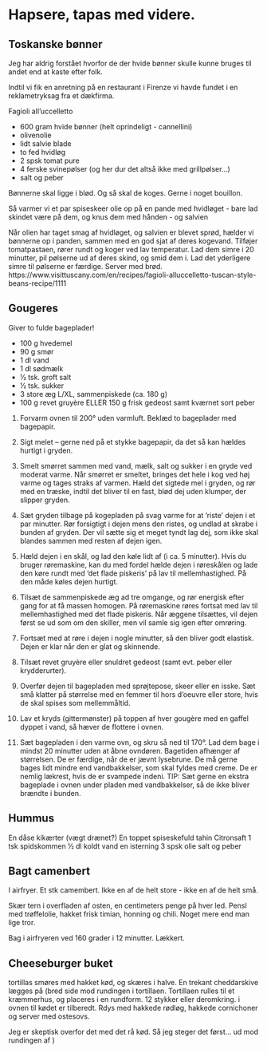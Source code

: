 # Hapsere, tapas med videre.


## Toskanske bønner

Jeg har aldrig forstået hvorfor de der hvide bønner skulle kunne bruges til 
andet end at kaste efter folk. 

Indtil vi fik en anretning på en restaurant i Firenze vi havde fundet i en 
reklametryksag fra et dækfirma.

Fagioli all’uccelletto

* 600 gram hvide bønner (helt oprindeligt - cannellini)
* olivenolie
* lidt salvie blade
* to fed hvidløg
* 2 spsk tomat pure
* 4 ferske svinepølser (og her dur det altså ikke med grillpølser...)
* salt og peber

Bønnerne skal ligge i blød. Og så skal de koges. Gerne i noget bouillon.

Så varmer vi et par spiseskeer olie op på en pande med hvidløget - 
bare lad skindet være på dem, og knus dem med hånden - og salvien

Når olien har taget smag af hvidløget, og salvien er blevet sprød, 
hælder vi bønnerne op i panden, sammen med en god sjat af deres kogevand.
Tilføjer tomatpastaen, rører rundt og koger ved lav temperatur. Lad dem
simre i 20 minutter, pil pølserne ud af deres skind, og smid dem i. Lad det yderligere
simre til pølserne er færdige. Server med brød.
https://www.visittuscany.com/en/recipes/fagioli-alluccelletto-tuscan-style-beans-recipe/1111


## Gougeres
Giver to fulde bageplader!

* 100 g hvedemel
* 90 g smør
* 1 dl vand
* 1 dl sødmælk
* 1⁄2 tsk. groft salt
* 1⁄2 tsk. sukker
* 3 store æg L/XL, sammenpiskede (ca. 180 g)
* 100 g revet gruyère ELLER 150 g frisk gedeost samt kværnet sort peber

1. Forvarm ovnen til 200° uden varmluft. Beklæd to bageplader med bagepapir.

2. Sigt melet – gerne ned på et stykke bagepapir, da det så kan hældes hurtigt i gryden.

3. Smelt smørret sammen med vand, mælk, salt og sukker i en gryde ved moderat varme. Når smørret er
smeltet, bringes det hele i kog ved høj varme og tages straks af varmen. Hæld det sigtede mel i gryden,
og rør med en træske, indtil det bliver til en fast, blød dej uden klumper, der slipper gryden.

4. Sæt gryden tilbage på kogepladen på svag varme for at ’riste’ dejen i et par minutter. Rør forsigtigt i
dejen mens den ristes, og undlad at skrabe i bunden af gryden. Der vil sætte sig et meget tyndt lag dej,
som ikke skal blandes sammen med resten af dejen igen.

5. Hæld dejen i en skål, og lad den køle lidt af (i ca. 5 minutter). Hvis du bruger røremaskine, kan du
med fordel hælde dejen i røreskålen og lade den køre rundt med ’det flade piskeris’ på lav til
mellemhastighed. På den måde køles dejen hurtigt.

6. Tilsæt de sammenpiskede æg ad tre omgange, og rør energisk efter gang for at få massen homogen.
På røremaskine røres fortsat med lav til mellemhastighed med det flade piskeris. Når æggene tilsættes,
vil dejen først se ud som om den skiller, men vil samle sig igen efter omrøring.

7. Fortsæt med at røre i dejen i nogle minutter, så den bliver godt elastisk. Dejen er klar når den er glat
og skinnende.

8. Tilsæt revet gruyère eller snuldret gedeost (samt evt. peber eller krydderurter).

9. Overfør dejen til bagepladen med sprøjtepose, skeer eller en isske. Sæt små klatter på størrelse med
en femmer til hors d’oeuvre eller store, hvis de skal spises som mellemmåltid.

10. Lav et kryds (gittermønster) på toppen af hver gougère med en gaffel dyppet i vand, så hæver de
flottere i ovnen.

11. Sæt bagepladen i den varme ovn, og skru så ned til 170°. Lad dem bage i mindst 20 minutter uden at
åbne ovndøren. Bagetiden afhænger af størrelsen. De er færdige, når de er jævnt lysebrune. De må
gerne bages lidt mindre end vandbakkelser, som skal fyldes med creme. De er nemlig lækrest, hvis de er
svampede indeni.
TIP: Sæt gerne en ekstra bageplade i ovnen under pladen med vandbakkelser, så de ikke bliver brændte
i bunden.


## Hummus


En dåse kikærter (vægt drænet?)
En toppet spiseskefuld tahin
Citronsaft
1 tsk spidskommen
½ dl koldt vand
en isterning
3 spsk olie
salt og peber


## Bagt camenbert

I airfryer. Et stk camembert. Ikke en af de helt store - ikke en af de helt små.

Skær tern i overfladen af osten, en centimeters penge på hver led.
Pensl med trøffelolie, hakket frisk timian, honning og chili. Noget mere end man
lige tror.

Bag i airfryeren ved 160 grader i 12 minutter. Lækkert.

## Cheeseburger buket

tortillas smøres med hakket kød, og skæres i halve.
En trekant cheddarskive lægges på (bred side mod rundingen i tortillaen.
Tortillaen rulles til et kræmmerhus, og placeres i en rundform. 12 stykker eller 
deromkring. i ovnen til kødet er tilberedt. Rdys med hakkede rødløg, hakkede
cornichoner og server med ostesovs. 

Jeg er skeptisk overfor det med det rå kød. Så jeg steger det først...
ud mod rundingen af )
